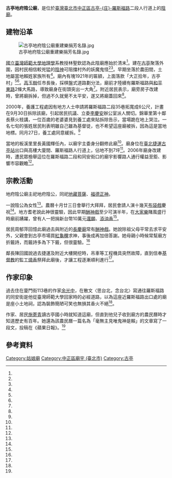 {{coord|25.026643|121.522488|display=title}}
{{東亞廟宇
| name = 古亭地府陰公廟
| img = File:古亭地府陰公廟.jpg
| img_capt =
| image_width = 250px
| location = {{TWN}}[[台北市|台北市]][[中正區_(臺北市)|中正區]]板溪里同安街1號。
| god = 地府陰公
| type =
| struct =
| open_year =
| cere_date = 農曆二月廿一、七月初五、十月廿三
|}}

'''古亭地府陰公廟'''，是位於[[臺灣|臺灣]][[臺北市|臺北市]][[中正區_(臺北市)|中正區]][[古亭_(臺北市)|古亭-{庄}-]][[羅斯福路_(台北市)|羅斯福路]]二段人行道上的[[陰廟|陰廟]]。

==建物沿革==
[[File:古亭地府陰公廟重建樂捐芳名錄.jpg|thumb]]

[[國立臺灣師範大學|國立臺灣師範大學]][[地理學|地理學]]系教授林聖欽認為此陰廟應始於清末<ref name="楊珮君"/>。建在[[古亭_(臺北市)|古亭]]聚落外圍，因村民相信較兇猛的[[孤魂信仰|陰神]]可阻擋村外的妖魔鬼怪<ref name="楊珮君"/><ref name="楊珮君2"/>。早期坐落於農田間，土地屬當地賴姓家族所有<ref name="林俊宏2"/>。廟內有塊1921年的匾額，上面落款「大正拾年，古亭村」<ref name="楊珮君"/><ref name="楊珮君2"/>。[[高玉樹|高玉樹]]任市長後，採棋盤式道路劃分法，廟前才陸續有羅斯福路與[[和平東路|和平東路]]2條大馬路，導致廟身在街頭突出一大角<ref name="林俊宏2"/>。附近居民表示，廟旁房子改建時，曾將廟拆掉，但過不久就覺不太平安，遂又將廟蓋回來<ref name="楊珮君2"/>。

2000年，養護工程處因有地方人士申請將羅斯福路二段35巷拓寬成6公尺，計畫在9月30日拆除該廟，引起居民抗議、立委[[李慶安|李慶安]]辦公室派人關切。錦華里第十鄰長蔡火枝講，一位百歲的老婆婆見到養工處來貼拆除告示，當場跪在地上哭泣。一名七旬的張姓居民則表明雖自己雖為基督徒，也不希望這座廟被拆，因為這是當地地標。同月27日，養工處同意緩拆。<ref name="楊珮君"/>

當地的板溪里里長黃國輝任內，以廟宇主委身分翻修此廟<ref name="林俊宏1"/>。廟身位在[[臺北捷運|臺北捷運]][[古亭站|古亭站]]出口與高樓大廈間、羅斯福路人行道上，佔地不到7坪<ref name="林俊宏2"/>。2006年廟身改建時，遭民眾檢舉這位在羅斯福路二段和同安街口的廟宇影響路人通行權益至鉅、影響市容觀瞻<ref name="2006-05-26"/>。

==宗教活動==
地府陰公廟主祀地府陰公，同祀[[地藏菩薩|地藏菩薩]]、[[福德正神|福德正神]]。

一說陰公為女性<ref name="林俊宏2"/>。農曆十月廿三日會舉行大拜拜，居民會請人演十幾天[[布袋戲|布袋戲]]慶祝<ref name="楊珮君"/>。地方耆老說此神很靈驗，因此早期[[酬神戲|酬神戲]]至少可演半年，在[[大家樂|大家樂]]賭風盛行時廟前踴躍，曾有人一把捐新台幣10萬元[[還願|還願]]、[[添油香|添油香]]<ref name="林俊宏2"/>。

居民周郁萍回憶此廟過去與附近的[[長慶廟|長慶廟]]常有[[酬神戲|酬神戲]]。她說除祖父母平常去求平安外，父親會到古亭市場買[[紅龜粿|紅龜粿]]求神，事後成再加倍答謝。她母親小時候常幫廟方折籤詩，而籤詩多為下下籤，但很靈驗。<ref name="周郁萍"/>

鄰長陳回國說過去捷運及附近大樓開挖時，吊車等工程機具突然故障，直到信奉[[基督教|基督教]]的監工[[燒香|燒香]]祭拜此廟後，才讓工程逐漸順利進行<ref name="林俊宏2"/>。

==作家印象==
過去住在廈門街113巷的作家[[余光中|余光中]]，在散文〈思台北，念台北〉寫通往羅斯福路的同安街是他從臺灣師範大學回家時的必經道路，以為這座近羅斯福路出口處的廟是座小土地祠，認為裝飾簡陋可笑也無損其香火不絕<ref name="張夢瑞"/>。

作家、居民[[施寄青|施寄青]]讀古亭國小時就知道這廟，但直到他兒子收到廟方的農民曆時才知道歷史有百年。她還為該農民曆一篇名為「毫無主見唯鬼神是賴」的文章寫了一段文，投稿在《蘋果日報》。<ref name="施寄青"/>

== 參考資料 ==
{{Reflist|1|refs =
<ref name="楊珮君2">{{Cite news|url=|title=台北采風錄大安區成首善文教區其來有自|author=楊珮君|language=zh-tw|publisher=《中國時報》|date=2000-01-10|accessdate=}}</ref>

<ref name="楊珮君">{{Cite news|url=|title=拆廟拓路居民反彈 羅斯福路二段地府陰公廟養工處同意緩拆 將再會勘協調|author=楊珮君|language=zh-tw|publisher=《中國時報》|date=2000-09-28|accessdate=}}</ref>

<ref name="周郁萍">{{Cite news|url=http://www.chinatimes.com/newspapers/20140622001460-260117|title=人生進行事－我的台北記憶|author=周郁萍|language=zh-tw|publisher=《中國時報》|date=2014-06-22|accessdate=2018-06-29|deadurl=no|archiveurl=https://web.archive.org/web/20140806132203/http://www.chinatimes.com/newspapers/20140622001460-260117|archivedate=2014-08-06}}</ref>

<ref name="林俊宏1">{{Cite news|url=http://news.ltn.com.tw/news/society/paper/108358|title=侵占地府錢 前主委被訴|author=林俊宏|language=zh-tw|publisher=《自由時報》|date=2006-12-26|accessdate=2018-06-29|deadurl=no|archiveurl=https://web.archive.org/web/20180313154559/http://news.ltn.com.tw/news/society/paper/108358|archivedate=2018-03-13}}</ref>

<ref name="林俊宏2">{{Cite news|url=http://news.ltn.com.tw/news/society/paper/108358|title=地府陰公廟 有求必應信徒多|author=林俊宏|language=zh-tw|publisher=《自由時報》|date=2006-12-26|accessdate=2018-06-29|deadurl=no|archiveurl=https://web.archive.org/web/20180313154559/http://news.ltn.com.tw/news/society/paper/108358|archivedate=2018-03-13}}</ref>

<ref name="2006-05-26">{{Cite news|url=|title=《市民廣場》違建占用騎樓與人行道|author=|language=zh-tw|publisher=《中國時報》|date=2006-05-26|accessdate=}}</ref>

<ref name="施寄青">{{Cite news|url=https://tw.appledaily.com/forum/daily/20080501/30503806|title=陰公妙文|author=施寄青|language=zh-tw|publisher=《蘋果日報》|date=2008-05-01|accessdate=2018-06-29|archive-date=2018-06-29|archive-url=https://web.archive.org/web/20180629113400/https://tw.appledaily.com/forum/daily/20080501/30503806|dead-url=no}}</ref>

<ref name="張夢瑞">{{Cite news|url=|title=身邊風景 新足音疊著舊足音 步步是回味 余光中難忘那'家街'深巷|author=張夢瑞|language=zh-tw|publisher=《民生報》|date=1998-04-18|accessdate=}}</ref>

}}
 {{commonscat|Difu Yingong Temple}}
{{Clear}}
{{portal bar|台北|宗教|border=no}}
[[Category:姑娘廟|Category:姑娘廟]]
[[Category:中正區廟宇_(臺北市)|Category:中正區廟宇 (臺北市)]]
[[Category:古亭|Category:古亭]]